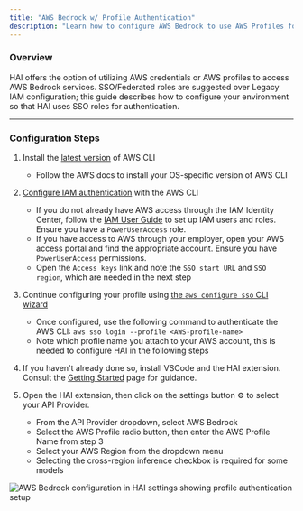 ```yaml
---
title: "AWS Bedrock w/ Profile Authentication"
description: "Learn how to configure AWS Bedrock to use AWS Profiles for authentication with HAI, focusing on SSO/Federated roles for secure access."
---
```


### Overview

HAI offers the option of utilizing AWS credentials or AWS profiles to access AWS Bedrock services. SSO/Federated roles are suggested over Legacy IAM configuration; this guide describes how to configure your environment so that HAI uses SSO roles for authentication.

---

### Configuration Steps

1. Install the [latest version](https://docs.aws.amazon.com/cli/latest/userguide/getting-started-install.html) of AWS CLI

    - Follow the AWS docs to install your OS-specific version of AWS CLI

2. [Configure IAM authentication](https://docs.aws.amazon.com/cli/latest/userguide/cli-configure-sso.html) with the AWS CLI

    - If you do not already have AWS access through the IAM Identity Center, follow the [IAM User Guide](https://docs.aws.amazon.com/singlesignon/latest/userguide/getting-started.html) to set up IAM users and roles. Ensure you have a `PowerUserAccess` role.
    - If you have access to AWS through your employer, open your AWS access portal and find the appropriate account. Ensure you have `PowerUserAccess` permissions.
    - Open the `Access keys` link and note the `SSO start URL` and `SSO region`, which are needed in the next step

3. Continue configuring your profile using [the `aws configure sso` CLI wizard](https://docs.aws.amazon.com/cli/latest/userguide/cli-configure-sso.html#cli-configure-sso-configure)

    - Once configured, use the following command to authenticate the AWS CLI: `aws sso login --profile <AWS-profile-name>`
    - Note which profile name you attach to your AWS account, this is needed to configure HAI in the following steps

4. If you haven't already done so, install VSCode and the HAI extension. Consult the [Getting Started](/getting-started) page for guidance.

5. Open the HAI extension, then click on the settings button ⚙️ to select your API Provider.
    - From the API Provider dropdown, select AWS Bedrock
    - Select the AWS Profile radio button, then enter the AWS Profile Name from step 3
    - Select your AWS Region from the dropdown menu
    - Selecting the cross-region inference checkbox is required for some models

<Frame>
	<img
		src="https://storage.googleapis.com/cline_public_images/docs/assets/cline-aws-setup-markup%20(1).png"
		alt="AWS Bedrock configuration in HAI settings showing profile authentication setup"
	/>
</Frame>
